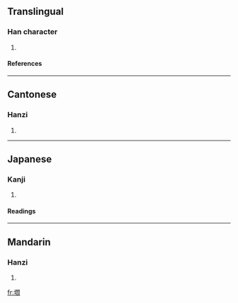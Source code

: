 ==Translingual==
===Han character===
{{Han char|rn=32|rad=土|as=16|sn=19|four=4712<sub>0</sub>|canj=土日弓X (GANX)}}
# {{defn|Han|sort=土16}}
====References====
{{Han ref|kx=0241.300|dkj=05587|dj=0481.240|hdz=10501.030|uh=58DB|ud=22747|bh=F1F8|bd=61944}}
----
==Cantonese==
===Hanzi===
{{yue-hanzi|jyut=|y=yim4}}
# {{defn|Cantonese}}
----
==Japanese==
===Kanji===
{{ja-kanji|grade=|rs=土16}}
# {{defn|Japanese}} 
====Readings====
{{ja-readings|on=[[えん]] (en)|kun=[[ちまた]] (chimata), [[ねだい]] (nedai), [[こしかけ]] (koshikake)}}
----
==Mandarin==
===Hanzi===
{{cmn-hanzi|pin=[[yán]] (yan2)|wg=yen<sup>2</sup>}}
# {{defn|Mandarin}}

[[fr:壛]]